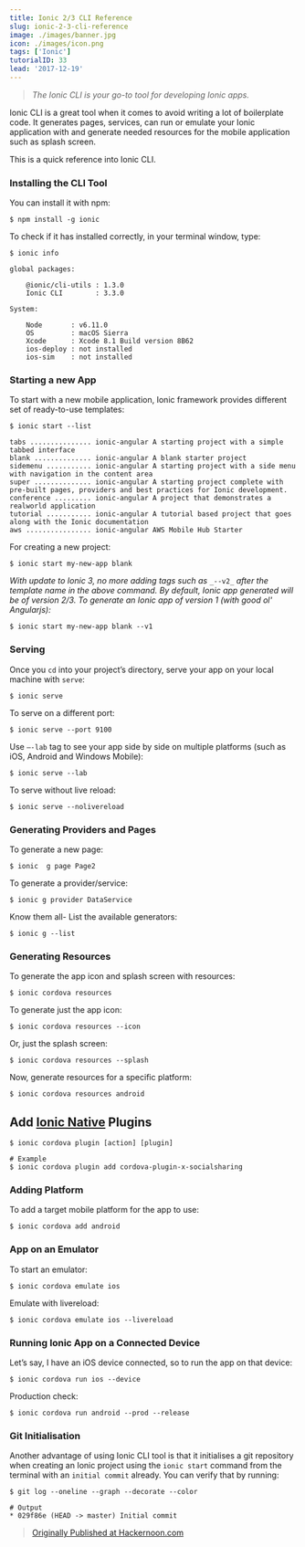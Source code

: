 ```yaml
---
title: Ionic 2/3 CLI Reference
slug: ionic-2-3-cli-reference
image: ./images/banner.jpg
icon: ./images/icon.png
tags: ['Ionic']
tutorialID: 33
lead: '2017-12-19'
---
```


> _The Ionic CLI is your go-to tool for developing Ionic apps._

Ionic CLI is a great tool when it comes to avoid writing a lot of boilerplate code. It generates pages, services, can run or emulate your Ionic application with and generate needed resources for the mobile application such as splash screen.

This is a quick reference into Ionic CLI.

### Installing the CLI Tool

You can install it with npm:

```shell
$ npm install -g ionic
```

To check if it has installed correctly, in your terminal window, type:

```shell
$ ionic info

global packages:

    @ionic/cli-utils : 1.3.0
    Ionic CLI        : 3.3.0

System:

    Node       : v6.11.0
    OS         : macOS Sierra
    Xcode      : Xcode 8.1 Build version 8B62
    ios-deploy : not installed
    ios-sim    : not installed
```

### Starting a new App

To start with a new mobile application, Ionic framework provides different set of ready-to-use templates:

```shell
$ ionic start --list

tabs ............... ionic-angular A starting project with a simple tabbed interface
blank .............. ionic-angular A blank starter project
sidemenu ........... ionic-angular A starting project with a side menu with navigation in the content area
super .............. ionic-angular A starting project complete with pre-built pages, providers and best practices for Ionic development.
conference ......... ionic-angular A project that demonstrates a realworld application
tutorial ........... ionic-angular A tutorial based project that goes along with the Ionic documentation
aws ................ ionic-angular AWS Mobile Hub Starter
```

For creating a new project:

```shell
$ ionic start my-new-app blank
```

_With update to Ionic 3, no more adding tags such as_ `_--v2_` _after the template name in the above command. By default, Ionic app generated will be of version 2/3. To generate an Ionic app of version 1 (with good ol' Angularjs):_

```shell
$ ionic start my-new-app blank --v1
```

### Serving

Once you `cd` into your project’s directory, serve your app on your local machine with `serve`:

```shell
$ ionic serve
```

To serve on a different port:

```shell
$ ionic serve --port 9100
```

Use `–-lab` tag to see your app side by side on multiple platforms (such as iOS, Android and Windows Mobile):

```shell
$ ionic serve --lab
```

To serve without live reload:

```shell
$ ionic serve --nolivereload
```

### Generating Providers and Pages

To generate a new page:

```shell
$ ionic  g page Page2
```

To generate a provider/service:

```shell
$ ionic g provider DataService
```

Know them all- List the available generators:

```shell
$ ionic g --list
```

### Generating Resources

To generate the app icon and splash screen with resources:

```shell
$ ionic cordova resources
```

To generate just the app icon:

```shell
$ ionic cordova resources --icon
```

Or, just the splash screen:

```shell
$ ionic cordova resources --splash
```

Now, generate resources for a specific platform:

```shell
$ ionic cordova resources android
```

## Add [Ionic Native](https://ionicframework.com/docs/v2/native/) Plugins

```shell
$ ionic cordova plugin [action] [plugin]

# Example
$ ionic cordova plugin add cordova-plugin-x-socialsharing
```

### Adding Platform

To add a target mobile platform for the app to use:

```shell
$ ionic cordova add android
```

### App on an Emulator

To start an emulator:

```shell
$ ionic cordova emulate ios
```

Emulate with livereload:

```shell
$ ionic cordova emulate ios --livereload
```

### Running Ionic App on a Connected Device

Let’s say, I have an iOS device connected, so to run the app on that device:

```shell
$ ionic cordova run ios --device
```

Production check:

```shell
$ ionic cordova run android --prod --release
```

### Git Initialisation

Another advantage of using Ionic CLI tool is that it initialises a git repository when creating an Ionic project using the `ionic start` command from the terminal with an `initial commit` already. You can verify that by running:

```shell
$ git log --oneline --graph --decorate --color

# Output
* 029f86e (HEAD -> master) Initial commit
```

> [Originally Published at Hackernoon.com](https://medium.com/hackernoon/ionic-2-3-cli-reference-13f9fae3f964)

